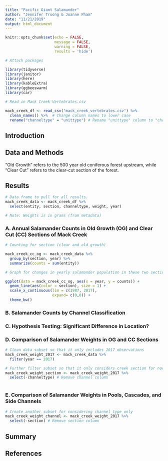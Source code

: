 ```yaml
---
title: "Pacific Giant Salamander"
author: "Jennifer Truong & Joanne Pham"
date: "11/21/2019"
output: html_document
---
```


```r
knitr::opts_chunk$set(echo = FALSE,
                      message = FALSE,
                      warning = FALSE,
                      results = 'hide')
```

```r
# Attach packages

library(tidyverse)
library(janitor)
library(here)
library(kableExtra)
library(ggbeeswarm)
library(car)

# Read in Mack Creek Vertebrates.csv

mack_creek_df <- read_csv("mack_creek_vertebrates.csv") %>% 
  clean_names() %>%  # Change column names to lower case
  rename("channeltype" = "unittype") # Rename "unittype" column to "channeltype" for more clarity
```

## Introduction

## Data and Methods

"Old Growth" refers to the 500 year old coniferous forest upstream, while "Clear Cut" refers to the clear-cut section of the forest.

## Results

```r
# Data frame to pull for all results. 
mack_creek_data <- mack_creek_df %>% 
  select(entity, section, channeltype, weight, year)

# Note: Weights is in grams (from metadata)
```

### A. Annual Salamander Counts in Old Growth (OG) and Clear Cut (CC) Sections of Mack Creek

```r
# Counting for section (clear and old growth)

mack_creek_cc_og <- mack_creek_data %>% 
  group_by(section, year) %>% 
  summarize(counts = sum(entity))

```

```r
# Graph for changes in yearly salamander population in these two sections over time 

ggplot(data = mack_creek_cc_og, aes(x = year, y = counts)) +
  geom_line(aes(color = section), size = 1) +
  scale_x_continuous(lim = c(1987, 2017),
                     expand= c(0,0)) +
  theme_bw()

```


### B. Salamander Counts by Channel Classification

### C. Hypothesis Testing: Significant Difference in Location?

### D. Comparison of Salamander Weights in OG and CC Sections

```r
# Clean data subset so that it only includes 2017 observations
mack_creek_weight_2017 <- mack_creek_data %>% 
  filter(year == 2017) 

# Further filter subset so that it only considers creek section for now
mack_creek_weight_section <- mack_creek_weight_2017 %>% 
  select(-channeltype) # Remove channel column
  
```


### E. Comparison of Salamander Weights in Pools, Cascades, and Side Channels

```r
# Create another subset for considering channel type only
mack_creek_weight_channel <- mack_creek_weight_2017 %>% 
  select(-section) # Remove section column
```


## Summary

## References